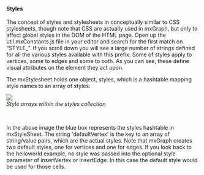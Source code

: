 <h4><a id="styles"></a>Styles</h4>

<p>The concept of styles and stylesheets in conceptually similar to
CSS stylesheets, though note that CSS are actually used in mxGraph, but
only to affect global styles in the DOM of the HTML page. Open up the
util.mxConstants.js file in your editor and search for the first match
on &ldquo;STYLE_&rdquo;. If you scroll down you will see a large number
of strings defined for all the various styles available with this
prefix. Some of styles apply to vertices, some to edges and some to
both. As you can see, these define visual attributes on the element they
act upon.</p>

<p>The mxStylesheet holds one object, styles, which is a hashtable
mapping style names to an array of styles:</p>

<p><img src="https://jgraph.github.io/mxgraph/docs/images/mx_man_styles.png" name="graphics5"/><br/>
<em>Style arrays within the styles collection</em></p>
<br/>

<p>In the above image the blue box represents the styles hashtable
in mxStyleSheet. The string 'defaultVertex' is the key to an array of
string/value pairs, which are the actual styles. Note that mxGraph
creates two default styles, one for vertices and one for edges. If you
look back to the helloworld example, no style was passed into the
optional style parameter of insertVertex or insertEdge. In this case the
default style would be used for those cells.</p>